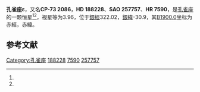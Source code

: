 {{Starbox begin
| name = 孔雀座ε
}}
{{Starbox observe
| epoch = [[J2000.0|J2000.0]]
| constell = [[孔雀座|孔雀座]]<ref name=SIMBAD>{{cite web
 | url=http://simbad.u-strasbg.fr/simbad/sim-id?Ident=HR+7590
 | title =Pulsating variable Star
 | publisher=Centre de Données astronomiques de Strasbourg
 | work=SIMBAD
 | accessdate=2012-07-13}}</ref><ref name=DATA>{{cite web
 | url=http://vizier.u-strasbg.fr/viz-bin/VizieR-5?-out.add=.&-source=5050&-corr=PK=HR&-out.max=9999&HR=7590
 | title=VizieR Detailed Page
 | accessdate=2012-07-13
 | archive-date=2016-03-05
 | archive-url=https://web.archive.org/web/20160305003530/http://vizier.u-strasbg.fr/viz-bin/VizieR-5?-out.add=.&-source=5050&-corr=PK=HR&-out.max=9999&HR=7590
 | dead-url=no
 }}</ref>
| 星官 = 
| ra = {{RA|20|0|35.5}}<ref name=SIMBAD /><ref name=DATA />
| dec = {{DEC|-72|54|38}}<ref name=SIMBAD /><ref name=DATA />
| appmag_v = 3.96<ref name=SIMBAD /><ref name=DATA />
}}
{{Starbox character
| class = A0V<ref name=SIMBAD /><ref name=DATA />
| b-v = -0.03<ref name=SIMBAD /><ref name=DATA />
| u-b = -0.05<ref name=SIMBAD /><ref name=DATA />
| r-i = -0.03C<ref name=SIMBAD /><ref name=DATA />
| variable = 
}}
{{Starbox astrometry
| radial_v = -0.05
| prop_mo_ra = -2
| parallax = 0.016
| p_error = 
}}
{{Starbox catalog
| names =CP-73 2086，[[SAO星表|SAO]] 257757，[[HD星表|HD]] 188228，[[HR星表|HR]] 7590}}
{{Starbox reference |Simbad=HR+7590}}
{{Starbox end}}

'''孔雀座ε'''，又名'''CP-73 2086'''，'''HD 188228'''、'''SAO 257757'''、'''HR 7590'''，是[[孔雀座|孔雀座]]的一颗恒星<ref name=SIMBAD /><ref name=DATA />，视星等为3.96，位于[[銀道座標系|銀經]]322.02，[[銀道座標系|銀緯]]-30.9，其[[B1900.0|B1900.0]]坐标为赤經{{RA|19|49|1.8}}，赤緯{{DEC|-73|-30.9|28}}。

== 参考文献 ==
{{reflist}}

{{star-stub}}

{{孔雀座恒星}}
[[Category:孔雀座|Category:孔雀座]]
[[Category:HD和HDE天體|188228]]
[[Category:HR天體|7590]]
[[Category:SAO天體|257757]]